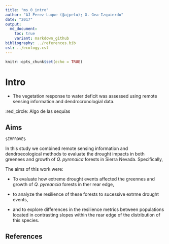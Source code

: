 ```yaml
---
title: "ms_0_intro"
author: "AJ Perez-Luque (@ajpelu); G. Gea-Izquierdo"
date: "2017"
output:  
  md_document:
    toc: true
    variant: markdown_github
bibliography: ../references.bib
csl: ../ecology.csl
---
```


```r
knitr::opts_chunk$set(echo = TRUE)
```

# Intro 


* The vegetation response to water deficit was assessed using remote sensing information and dendrocronologial data. 

:red_circle: Algo de las sequías

## Aims
`$IMPROVE$`

In this study we combined remote sensing information and dendroecological methods to evaluate the drought impacts in both greenees and growth of *Q. pyrenaica* forests in Sierra Nevada. Specifically, 

The aims of this work were: 

* To evaluate how extreme drought events affected the greennes and growth of *Q. pyreancia* forests in ther rear edge,

* to analyze the resilience of these forests to sucessive extrme drought events, 
* and to explore differences in the resilience metrics between populations located in contrasting slopes within the rear edge of the distribution of this species. 


## References 
